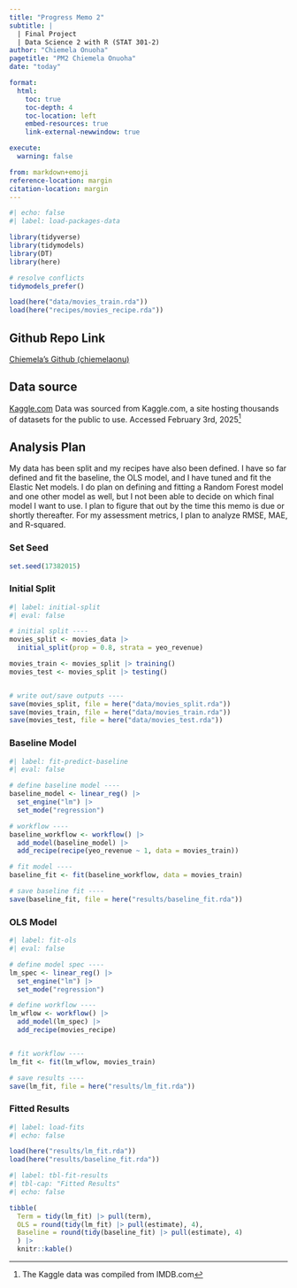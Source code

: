 ```yaml
---
title: "Progress Memo 2"
subtitle: |
  | Final Project 
  | Data Science 2 with R (STAT 301-2)
author: "Chiemela Onuoha"
pagetitle: "PM2 Chiemela Onuoha"
date: "today"

format:
  html:
    toc: true
    toc-depth: 4
    toc-location: left
    embed-resources: true
    link-external-newwindow: true

execute:
  warning: false

from: markdown+emoji
reference-location: margin
citation-location: margin
---
```



```r
#| echo: false
#| label: load-packages-data

library(tidyverse)
library(tidymodels)
library(DT)
library(here)

# resolve conflicts
tidymodels_prefer()

load(here("data/movies_train.rda"))
load(here("recipes/movies_recipe.rda"))

```

::: {.callout-tip icon=false}

## Github Repo Link

[Chiemela's Github (chiemelaonu)](https://github.com/stat301-2-2025-winter/final-project-2-chiemelaonu.git)

:::

## Data source

[Kaggle.com](https://www.kaggle.com/datasets/ashpalsingh1525/imdb-movies-dataset/data)
Data was sourced from Kaggle.com, a site hosting thousands of datasets for the public to use. Accessed February 3rd, 2025^[The Kaggle data was compiled from IMDB.com]

## Analysis Plan
My data has been split and my recipes have also been defined. I have so far defined and fit the baseline, the OLS model, and I have tuned and fit the Elastic Net models. I do plan on defining and fitting a Random Forest model and one other model as well, but I not been able to decide on which final model I want to use. I plan to figure that out by the time this memo is due or shortly thereafter. For my assessment metrics, I plan to analyze RMSE, MAE, and R-squared. 

### Set Seed 
```r
set.seed(17382015)

```

### Initial Split
```r
#| label: initial-split
#| eval: false

# initial split ----
movies_split <- movies_data |>
  initial_split(prop = 0.8, strata = yeo_revenue)

movies_train <- movies_split |> training()
movies_test <- movies_split |> testing()


# write out/save outputs ----
save(movies_split, file = here("data/movies_split.rda"))
save(movies_train, file = here("data/movies_train.rda"))
save(movies_test, file = here("data/movies_test.rda"))
```

### Baseline Model
```r
#| label: fit-predict-baseline
#| eval: false

# define baseline model ----
baseline_model <- linear_reg() |>
  set_engine("lm") |>
  set_mode("regression")

# workflow ----
baseline_workflow <- workflow() |>
  add_model(baseline_model) |>
  add_recipe(recipe(yeo_revenue ~ 1, data = movies_train))

# fit model ----
baseline_fit <- fit(baseline_workflow, data = movies_train)

# save baseline fit ----
save(baseline_fit, file = here("results/baseline_fit.rda"))

```

### OLS Model
```r
#| label: fit-ols
#| eval: false

# define model spec ----
lm_spec <- linear_reg() |>
  set_engine("lm") |>
  set_mode("regression")

# define workflow ----
lm_wflow <- workflow() |>
  add_model(lm_spec) |>
  add_recipe(movies_recipe)


# fit workflow ----
lm_fit <- fit(lm_wflow, movies_train)

# save results ----
save(lm_fit, file = here("results/lm_fit.rda"))

```


### Fitted Results
```r
#| label: load-fits
#| echo: false

load(here("results/lm_fit.rda"))
load(here("results/baseline_fit.rda"))
```

```r
#| label: tbl-fit-results
#| tbl-cap: "Fitted Results"
#| echo: false

tibble(
  Term = tidy(lm_fit) |> pull(term),
  OLS = round(tidy(lm_fit) |> pull(estimate), 4),
  Baseline = round(tidy(baseline_fit) |> pull(estimate), 4)
  ) |>
  knitr::kable()

```

